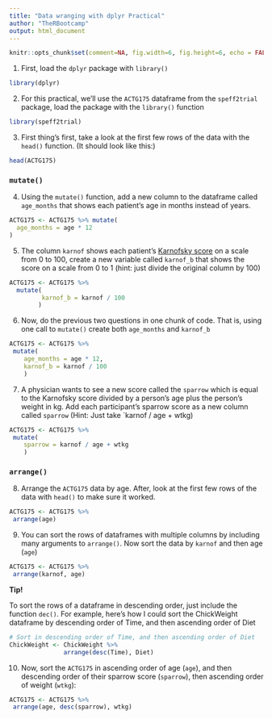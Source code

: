 ```yaml
---
title: "Data wranging with dplyr Practical"
author: "TheRBootcamp"
output: html_document
---
```


```r
knitr::opts_chunk$set(comment=NA, fig.width=6, fig.height=6, echo = FALSE)
```


1. First, load the `dplyr` package with `library()`

```r
library(dplyr)
```


2. For this practical, we'll use the `ACTG175` dataframe from the `speff2trial` package, load the package with the `library()` function 

```r
library(speff2trial)
```

3. First thing's first, take a look at the first few rows of the data with the `head()` function. (It should look like this:)

```r
head(ACTG175)
```

### `mutate()`

4. Using the `mutate()` function, add a new column to the dataframe called `age_months` that shows each patient's age in months instead of years.

```r
ACTG175 <- ACTG175 %>% mutate(
  age_months = age * 12
)
```

5. The column `karnof` shows each patient's [Karnofsky score](http://emedicine.medscape.com/article/2172510-overview) on a scale from 0 to 100, create a new variable called `karnof_b` that shows the score on a scale from 0 to 1 (hint: just divide the original column by 100)

```r
ACTG175 <- ACTG175 %>% 
  mutate(
         karnof_b = karnof / 100
        )
```

6. Now, do the previous two questions in one chunk of code. That is, using one call to `mutate()` create both `age_months` and `karnof_b`

```r
ACTG175 <- ACTG175 %>% 
 mutate(
    age_months = age * 12,
    karnof_b = karnof / 100
    )
```

7. A physician wants to see a new score called the `sparrow` which is equal to the Karnofsky score divided by a person's age plus the person's weight in kg. Add each participant's sparrow score as a new column called `sparrow` (Hint: Just take `karnof / age + wtkg)

```r
ACTG175 <- ACTG175 %>% 
 mutate(
    sparrow = karnof / age + wtkg
    )
```

### `arrange()`

8. Arrange the `ACTG175` data by age. After, look at the first few rows of the data with `head()` to make sure it worked.

```r
ACTG175 <- ACTG175 %>% 
 arrange(age)
```

9. You can sort the rows of dataframes with multiple columns by including many arguments to `arrange()`. Now sort the data by `karnof` and then age (`age`)

```r
ACTG175 <- ACTG175 %>% 
 arrange(karnof, age)
```

**Tip!**

To sort the rows of a dataframe in descending order, just include the function `dec()`. For example, here's how I could sort the ChickWeight dataframe by descending order of Time, and then ascending order of Diet 

```r
# Sort in descending order of Time, and then ascending order of Diet
ChickWeight <- ChickWeight %>% 
               arrange(desc(Time), Diet)
```


10. Now, sort the `ACTG175` in ascending order of age (`age`), and then descending order of their sparrow score (`sparrow`), then ascending order of weight (`wtkg`):

```r
ACTG175 <- ACTG175 %>% 
 arrange(age, desc(sparrow), wtkg)
```

